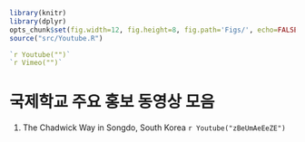 
```r
library(knitr)
library(dplyr)
opts_chunk$set(fig.width=12, fig.height=8, fig.path='Figs/', echo=FALSE, warning=FALSE, message=FALSE)
source("src/Youtube.R")
```

```r
`r Youtube("")`
`r Vimeo("")`
```
# 국제학교 주요 홍보 동영상 모음
1. The Chadwick Way in Songdo, South Korea
`r Youtube("zBeUmAeEeZE")`
